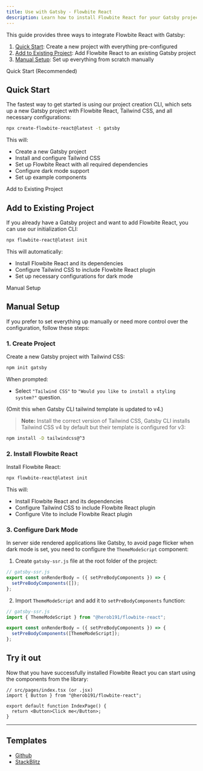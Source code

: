 ```yaml
---
title: Use with Gatsby - Flowbite React
description: Learn how to install Flowbite React for your Gatsby project and start building websites with an open-source static site generator built on top of React and GraphQL
---
```


This guide provides three ways to integrate Flowbite React with Gatsby:

1. [Quick Start](#quick-start): Create a new project with everything pre-configured
2. [Add to Existing Project](#add-to-existing-project): Add Flowbite React to an existing Gatsby project
3. [Manual Setup](#manual-setup): Set up everything from scratch manually

<TextDivider>Quick Start (Recommended)</TextDivider>

## Quick Start

The fastest way to get started is using our project creation CLI, which sets up a new Gatsby project with Flowbite React, Tailwind CSS, and all necessary configurations:

```bash
npx create-flowbite-react@latest -t gatsby
```

This will:

- Create a new Gatsby project
- Install and configure Tailwind CSS
- Set up Flowbite React with all required dependencies
- Configure dark mode support
- Set up example components

<TextDivider>Add to Existing Project</TextDivider>

## Add to Existing Project

If you already have a Gatsby project and want to add Flowbite React, you can use our initialization CLI:

```bash
npx flowbite-react@latest init
```

This will automatically:

- Install Flowbite React and its dependencies
- Configure Tailwind CSS to include Flowbite React plugin
- Set up necessary configurations for dark mode

<TextDivider>Manual Setup</TextDivider>

## Manual Setup

If you prefer to set everything up manually or need more control over the configuration, follow these steps:

### 1. Create Project

Create a new Gatsby project with Tailwind CSS:

```bash
npm init gatsby
```

When prompted:

- Select `"Tailwind CSS"` to `"Would you like to install a styling system?"` question.

(Omit this when Gatsby CLI tailwind template is updated to v4.)

> **Note:** Install the correct version of Tailwind CSS, Gatsby CLI installs Tailwind CSS v4 by default but their template is configured for v3:

```bash
npm install -D tailwindcss@^3
```

### 2. Install Flowbite React

Install Flowbite React:

```bash
npx flowbite-react@latest init
```

This will:

- Install Flowbite React and its dependencies
- Configure Tailwind CSS to include Flowbite React plugin
- Configure Vite to include Flowbite React plugin

### 3. Configure Dark Mode

In server side rendered applications like Gatsby, to avoid page flicker when dark mode is set, you need to configure the `ThemeModeScript` component:

1. Create `gatsby-ssr.js` file at the root folder of the project:

```js
// gatsby-ssr.js
export const onRenderBody = ({ setPreBodyComponents }) => {
  setPreBodyComponents([]);
};
```

2. Import `ThemeModeScript` and add it to `setPreBodyComponents` function:

```js {2,5}
// gatsby-ssr.js
import { ThemeModeScript } from "@herob191/flowbite-react";

export const onRenderBody = ({ setPreBodyComponents }) => {
  setPreBodyComponents([ThemeModeScript]);
};
```

## Try it out

Now that you have successfully installed Flowbite React you can start using the components from the library:

```tsx
// src/pages/index.tsx (or .jsx)
import { Button } from "@herob191/flowbite-react";

export default function IndexPage() {
  return <Button>Click me</Button>;
}
```

<hr />

## Templates

- [Github](https://github.com/themesberg/flowbite-react-template-gatsby)
- [StackBlitz](https://stackblitz.com/edit/flowbite-react-template-gatsby)

